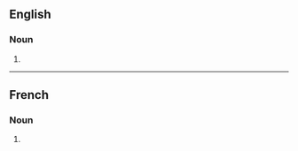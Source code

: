 ==English==

===Noun===
{{head|en|noun form}}

# {{plural of|en|dramaturge}}

----

==French==

===Noun===
{{head|fr|noun form|g=m|g2=f}}

# {{plural of|fr|dramaturge}}